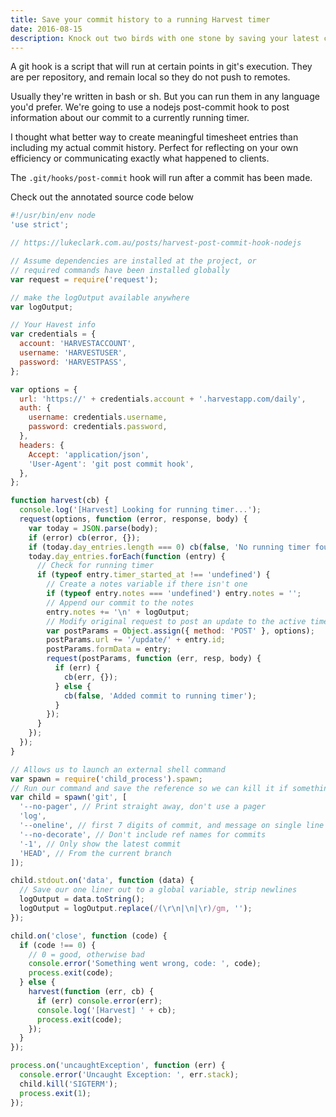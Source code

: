 ```yaml
---
title: Save your commit history to a running Harvest timer
date: 2016-08-15
description: Knock out two birds with one stone by saving your latest commit message to Harvest
---
```


A git hook is a script that will run at certain points in git's execution. They are per repository, and remain local so they do not push to remotes.

Usually they're written in bash or sh. But you can run them in any language you'd prefer. We're going to use a nodejs post-commit hook to post information about our commit to a currently running timer.

I thought what better way to create meaningful timesheet entries than including my actual commit history. Perfect for reflecting on your own efficiency or communicating exactly what happened to clients.

The `.git/hooks/post-commit` hook will run after a commit has been made.

Check out the annotated source code below

```js
#!/usr/bin/env node
'use strict';

// https://lukeclark.com.au/posts/harvest-post-commit-hook-nodejs

// Assume dependencies are installed at the project, or
// required commands have been installed globally
var request = require('request');

// make the logOutput available anywhere
var logOutput;

// Your Havest info
var credentials = {
  account: 'HARVESTACCOUNT',
  username: 'HARVESTUSER',
  password: 'HARVESTPASS',
};

var options = {
  url: 'https://' + credentials.account + '.harvestapp.com/daily',
  auth: {
    username: credentials.username,
    password: credentials.password,
  },
  headers: {
    Accept: 'application/json',
    'User-Agent': 'git post commit hook',
  },
};

function harvest(cb) {
  console.log('[Harvest] Looking for running timer...');
  request(options, function (error, response, body) {
    var today = JSON.parse(body);
    if (error) cb(error, {});
    if (today.day_entries.length === 0) cb(false, 'No running timer found');
    today.day_entries.forEach(function (entry) {
      // Check for running timer
      if (typeof entry.timer_started_at !== 'undefined') {
        // Create a notes variable if there isn't one
        if (typeof entry.notes === 'undefined') entry.notes = '';
        // Append our commit to the notes
        entry.notes += '\n' + logOutput;
        // Modify original request to post an update to the active timer
        var postParams = Object.assign({ method: 'POST' }, options);
        postParams.url += '/update/' + entry.id;
        postParams.formData = entry;
        request(postParams, function (err, resp, body) {
          if (err) {
            cb(err, {});
          } else {
            cb(false, 'Added commit to running timer');
          }
        });
      }
    });
  });
}

// Allows us to launch an external shell command
var spawn = require('child_process').spawn;
// Run our command and save the reference so we can kill it if something bad happens.
var child = spawn('git', [
  '--no-pager', // Print straight away, don't use a pager
  'log',
  '--oneline', // first 7 digits of commit, and message on single line
  '--no-decorate', // Don't include ref names for commits
  '-1', // Only show the latest commit
  'HEAD', // From the current branch
]);

child.stdout.on('data', function (data) {
  // Save our one liner out to a global variable, strip newlines
  logOutput = data.toString();
  logOutput = logOutput.replace(/(\r\n|\n|\r)/gm, '');
});

child.on('close', function (code) {
  if (code !== 0) {
    // 0 = good, otherwise bad
    console.error('Something went wrong, code: ', code);
    process.exit(code);
  } else {
    harvest(function (err, cb) {
      if (err) console.error(err);
      console.log('[Harvest] ' + cb);
      process.exit(code);
    });
  }
});

process.on('uncaughtException', function (err) {
  console.error('Uncaught Exception: ', err.stack);
  child.kill('SIGTERM');
  process.exit(1);
});
```
